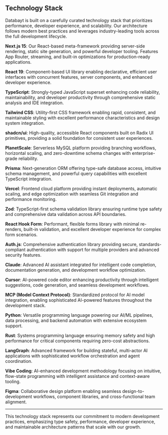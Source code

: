 
## Technology Stack

<Stack />

Databayt is built on a carefully curated technology stack that prioritizes performance, developer experience, and scalability. Our architecture follows modern best practices and leverages industry-leading tools across the full development lifecycle.

**Next.js 15**: Our React-based meta-framework providing server-side rendering, static site generation, and powerful developer tooling. Features App Router, streaming, and built-in optimizations for production-ready applications.

**React 19**: Component-based UI library enabling declarative, efficient user interfaces with concurrent features, server components, and enhanced developer experience.

**TypeScript**: Strongly-typed JavaScript superset enhancing code reliability, maintainability, and developer productivity through comprehensive static analysis and IDE integration.

**Tailwind CSS**: Utility-first CSS framework enabling rapid, consistent, and maintainable styling with excellent performance characteristics and design system integration.

**shadcn/ui**: High-quality, accessible React components built on Radix UI primitives, providing a solid foundation for consistent user experiences.

**PlanetScale**: Serverless MySQL platform providing branching workflows, horizontal scaling, and zero-downtime schema changes with enterprise-grade reliability.

**Prisma**: Next-generation ORM offering type-safe database access, intuitive schema management, and powerful query capabilities with excellent TypeScript integration.

**Vercel**: Frontend cloud platform providing instant deployments, automatic scaling, and edge optimization with seamless Git integration and performance monitoring.

**Zod**: TypeScript-first schema validation library ensuring runtime type safety and comprehensive data validation across API boundaries.

**React Hook Form**: Performant, flexible forms library with minimal re-renders, built-in validation, and excellent developer experience for complex form scenarios.

**Auth.js**: Comprehensive authentication library providing secure, standards-compliant authentication with support for multiple providers and advanced security features.

**Claude**: Advanced AI assistant integrated for intelligent code completion, documentation generation, and development workflow optimization.

**Cursor**: AI-powered code editor enhancing productivity through intelligent suggestions, code generation, and seamless development workflows.

**MCP (Model Context Protocol)**: Standardized protocol for AI model integration, enabling sophisticated AI-powered features throughout the development stack.

**Python**: Versatile programming language powering our AI/ML pipelines, data processing, and backend automation with extensive ecosystem support.

**Rust**: Systems programming language ensuring memory safety and high performance for critical components requiring zero-cost abstractions.

**LangGraph**: Advanced framework for building stateful, multi-actor AI applications with sophisticated workflow orchestration and agent coordination.

**Vibe Coding**: AI-enhanced development methodology focusing on intuitive, flow-state programming with intelligent assistance and context-aware tooling.

**Figma**: Collaborative design platform enabling seamless design-to-development workflows, component libraries, and cross-functional team alignment.


---

This technology stack represents our commitment to modern development practices, emphasizing type safety, performance, developer experience, and maintainable architecture patterns that scale with our growth.